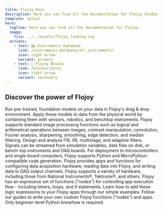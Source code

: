 ```yaml
---
title: Flojoy Docs
description: Here you can find all the documentation for Flojoy Studio and Flojoy Blocks.
template: splash
hero:
  tagline: Here you can find all the documentation for Flojoy.
  image:
    file: ../../assets/flojoy_landing.svg
  actions:
    - text: 📟 Instruments Database
      link: /instruments-database/all-instruments/
      icon: right-arrow
      variant: primary
    - text: 🔮 Flojoy Blocks
      link: /blocks/intro/
      icon: right-arrow
      variant: secondary
---
```



## Discover the power of Flojoy

<CardGrid stagger>
  <Card title="🤖 AI & ML">
    Run pre-trained, foundation models on your data in Flojoy's drag & drop
    environment. Apply these models to data from the physical world by combining
    them with sensors, robotics, and benchtop instruments.
  </Card>
  <Card title="🩻 Image Processing">
    Flojoy supports standard image processing functions such as logical and
    arithmetical operations between images, contrast manipulation, convolution,
    Fourier analysis, sharpening, smoothing, edge detection, and median
    filtering.
  </Card>
  <Card title="📡 Signal Processing">
    Design and analyze FIR, IIR, multistage, and adaptive filters. Signals can
    be streamed from simulation variables, data files on disk, or bench-top
    instruments and DAQ boards. For deployment to microcontrollers and
    single-board computers, Flojoy supports Python and MicroPython-compatible
    code generation.
  </Card>
  <Card title="📻 Instrument Control">
    Flojoy provides apps and functions for configuring data acquisition
    hardware, reading data into Flojoy, and writing data to DAQ output channels.
    Flojoy supports a variety of hardware, including those from National
    Instruments®, Tektronix®, and others.
  </Card>
  <Card title="⏲️ Loops & Timers">
    Flojoy has an expressive set of functions ("nodes") for controlling app
    execution flow - including timers, loops, and if statements. Learn how to
    add these logic expressions to your Flojoy apps through our simple examples.
  </Card>
  <Card title="🛠️ Build Your Own">
    Follow our guides to write your own custom Flojoy functions ("nodes") and
    apps. Only beginner-level Python knowhow is required.
  </Card>
</CardGrid>
